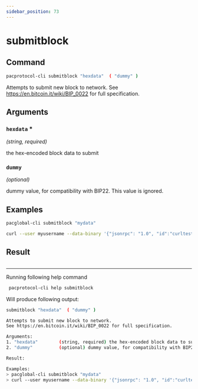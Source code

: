 ```yaml
---
sidebar_position: 73
---
```


# submitblock
## Command

```bash
pacprotocol-cli submitblock "hexdata"  ( "dummy" )
```

Attempts to submit new block to network.
See https://en.bitcoin.it/wiki/BIP_0022 for full specification.



## Arguments

### `hexdata` <span class='asterisk'>*</span>
*(string, required)*

the hex-encoded block data to submit


### `dummy` 
*(optional)*

dummy value, for compatibility with BIP22. This value is ignored.


## Examples


```bash
pacglobal-cli submitblock "mydata"
```

```bash
curl --user myusername --data-binary '{"jsonrpc": "1.0", "id":"curltest", "method": "submitblock", "params": ["mydata"] }' -H 'content-type: text/plain;' http://127.0.0.1:1111/
```
## Result
```bash

```


___

Running following help command
```bash
 pacprotocol-cli help submitblock
```
Will produce following output:


```bash
submitblock "hexdata"  ( "dummy" )

Attempts to submit new block to network.
See https://en.bitcoin.it/wiki/BIP_0022 for full specification.

Arguments:
1. "hexdata"        (string, required) the hex-encoded block data to submit
2. "dummy"          (optional) dummy value, for compatibility with BIP22. This value is ignored.

Result:

Examples:
> pacglobal-cli submitblock "mydata"
> curl --user myusername --data-binary '{"jsonrpc": "1.0", "id":"curltest", "method": "submitblock", "params": ["mydata"] }' -H 'content-type: text/plain;' http://127.0.0.1:1111/

```

